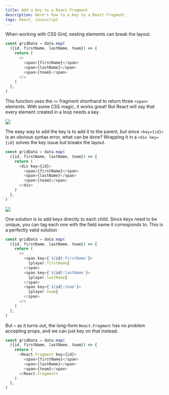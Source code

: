 ```yaml
---
title: Add a Key to a React Fragment
description: Here's how to a Key to a React Fragment
tags: React, Javascript
---
```


When working with CSS Grid, nesting elements can break the layout.

```js numbered
const gridData = data.map(
  ({id, firstName, lastName, team}) => {
    return (
      <>
        <span>{firstName}</span>
        <span>{lastName}</span>
        <span>{team}</span>
      </>
    )
  },
)
```

This function uses the `<>` fragment shorthand to return three `<span>` elements. With some CSS magic, it works great! But React will say that every element created in a loop needs a key.

![](/images/add-props-to-react-fragment_2021-06-24-02-04-27.png)

The easy way to add the key is to add it to the parent, but since `<key={id}>` is an obvious syntax error, what can be done? Wrapping it in a `<div key={id}` solves the key issue but breaks the layout.

```js numbered {4, 8}
const gridData = data.map(
  ({id, firstName, lastName, team}) => {
    return (
      <div key={id}>
        <span>{firstName}</span>
        <span>{lastName}</span>
        <span>{team}</span>
      </div>
    )
  },
)
```

![](/images/add-props-to-react-fragment_2021-06-24-02-04-11.png)

One solution is to add keys directly to each child. Since keys need to be unique, you can tag each one with the field name it corresponds to. This is a perfectly valid solution

```js
const gridData = data.map(
  ({id, firstName, lastName, team}) => {
    return (
      <>
        <span key={`${id}:firstName`}>
          {player.firstName}
        </span>
        <span key={`${id}:lastName`}>
          {player.lastName}
        </span>
        <span key={`${id}:team`}>
          {player.team}
        </span>
      </>
    )
  },
)
```

But – as it turns out, the long-form `React.Fragment` has no problem accepting props, and we can just key on that instead.

```js
const gridData = data.map(
  ({id, firstName, lastName, team}) => {
    return (
      <React.Fragment key={id}>
        <span>{firstName}</span>
        <span>{lastName}</span>
        <span>{team}</span>
      </React.Fragment>
    )
  },
)
```

